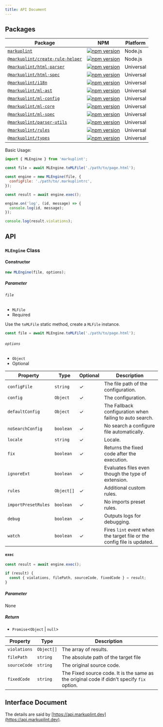 ```yaml
---
title: API Document
---
```


## Packages

| Package                                                                       | NPM                                                                                                                                             | Platform  |
| ----------------------------------------------------------------------------- | ----------------------------------------------------------------------------------------------------------------------------------------------- | --------- |
| [`markuplint`](./packages/markuplint)                                         | [![npm version](https://badge.fury.io/js/markuplint.svg)](https://badge.fury.io/js/markuplint)                                                  | Node.js   |
| [`@markuplint/create-rule-helper`](./packages/@markuplint/create-rule-helper) | [![npm version](https://badge.fury.io/js/%40markuplint%2Fcreate-rule-helper.svg)](https://www.npmjs.com/package/@markuplint/create-rule-helper) | Node.js   |
| [`@markuplint/html-parser`](./packages/@markuplint/html-parser)               | [![npm version](https://badge.fury.io/js/%40markuplint%2Fhtml-parser.svg)](https://badge.fury.io/js/%40markuplint%2Fhtml-parser)                | Universal |
| [`@markuplint/html-spec`](./packages/@markuplint/html-spec)                   | [![npm version](https://badge.fury.io/js/%40markuplint%2Fhtml-spec.svg)](https://badge.fury.io/js/%40markuplint%2Fhtml-spec)                    | Universal |
| [`@markuplint/i18n`](./packages/@markuplint/i18n)                             | [![npm version](https://badge.fury.io/js/%40markuplint%2Fi18n.svg)](https://badge.fury.io/js/%40markuplint%2Fi18n)                              | Universal |
| [`@markuplint/ml-ast`](./packages/@markuplint/ml-ast)                         | [![npm version](https://badge.fury.io/js/%40markuplint%2Fml-ast.svg)](https://badge.fury.io/js/%40markuplint%2Fml-ast)                          | Universal |
| [`@markuplint/ml-config`](./packages/@markuplint/ml-config)                   | [![npm version](https://badge.fury.io/js/%40markuplint%2Fml-config.svg)](https://badge.fury.io/js/%40markuplint%2Fml-config)                    | Universal |
| [`@markuplint/ml-core`](./packages/@markuplint/ml-core)                       | [![npm version](https://badge.fury.io/js/%40markuplint%2Fml-core.svg)](https://badge.fury.io/js/%40markuplint%2Fml-core)                        | Universal |
| [`@markuplint/ml-spec`](./packages/@markuplint/ml-spec)                       | [![npm version](https://badge.fury.io/js/%40markuplint%2Fml-spec.svg)](https://badge.fury.io/js/%40markuplint%2Fml-spec)                        | Universal |
| [`@markuplint/parser-utils`](./packages/@markuplint/parser-utils)             | [![npm version](https://badge.fury.io/js/%40markuplint%2Fparser-utils.svg)](https://badge.fury.io/js/%40markuplint%2Fparser-utils)              | Universal |
| [`@markuplint/rules`](./packages/@markuplint/rules)                           | [![npm version](https://badge.fury.io/js/%40markuplint%2Frules.svg)](https://badge.fury.io/js/%40markuplint%2Frules)                            | Universal |
| [`@markuplint/types`](./packages/@markuplint/types)                           | [![npm version](https://badge.fury.io/js/%40markuplint%2Ftypes.svg)](https://badge.fury.io/js/%40markuplint%2Ftypes)                            | Universal |

Basic Usage:

```js
import { MLEngine } from 'markuplint';

const file = await MLEngine.toMLFile('./path/to/page.html');

const engine = new MLEngine(file, {
  configFile: './path/to/.markuplintrc',
});

const result = await engine.exec();

engine.on('log', (id, message) => {
  console.log(id, message);
});

console.log(result.violations);
```

## API

### `MLEngine` Class

#### Constructor

```js
new MLEngine(file, options);
```

##### Parameter

###### `file`

- `MLFile`
- Required

Use the `toMLFile` static method, create a `MLFile` instance.

```js
const file = await MLEngine.toMLFile('./path/to/page.html');
```

###### `options`

- `Object`
- Optional

| Property            | Type       | Optional | Description                                                            |
| ------------------- | ---------- | -------- | ---------------------------------------------------------------------- |
| `configFile`        | `string`   | ✓        | The file path of the configuration.                                    |
| `config`            | `Object`   | ✓        | The configuration.                                                     |
| `defaultConfig`     | `Object`   | ✓        | The Fallback configuration when failing to auto search.                |
| `noSearchConfig`    | `boolean`  | ✓        | No search a configure file automatically.                              |
| `locale`            | `string`   | ✓        | Locale.                                                                |
| `fix`               | `boolean`  | ✓        | Returns the fixed code after the execution.                            |
| `ignoreExt`         | `boolean`  | ✓        | Evaluates files even though the type of extension.                     |
| `rules`             | `Object[]` | ✓        | Additional custom rules.                                               |
| `importPresetRules` | `boolean`  | ✓        | No imports preset rules.                                               |
| `debug`             | `boolean`  | ✓        | Outputs logs for debugging.                                            |
| `watch`             | `boolean`  | ✓        | Fires `lint` event when the target file or the config file is updated. |

#### `exec`

```js
const result = await engine.exec();

if (result) {
  const { violations, filePath, sourceCode, fixedCode } = result;
}
```

##### Parameter

None

##### Return

- `Promise`&lt;`Object` | `null`&gt;

| Property     | Type       | Description                                                                                |
| ------------ | ---------- | ------------------------------------------------------------------------------------------ |
| `violations` | `Object[]` | The array of results.                                                                      |
| `filePath`   | `string`   | The absolute path of the target file                                                       |
| `sourceCode` | `string`   | The original source code.                                                                  |
| `fixedCode`  | `string`   | The Fixed source code. It is the same as the original code if didn't specify `fix` option. |

## Interface Document

The details are said by [https://api.markuplint.dev](https://api.markuplint.dev).
